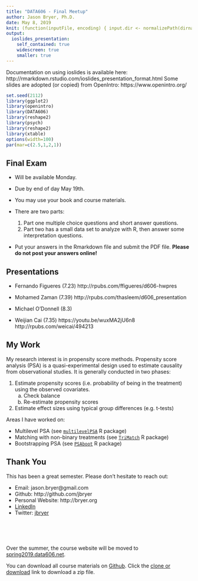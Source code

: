 ```yaml
---
title: "DATA606 - Final Meetup"
author: Jason Bryer, Ph.D.
date: May 8, 2019
knit: (function(inputFile, encoding) { input.dir <- normalizePath(dirname(inputFile)); rmarkdown::render(input = inputFile, encoding = encoding, quiet=FALSE, output_file = paste0(input.dir,'/../docs/slides/', tools::file_path_sans_ext(basename(inputFile)), '.html')); })
output:
  ioslides_presentation:
    self_contained: true
    widescreen: true
    smaller: true
---
```

	
<div class="notes">
Documentation on using ioslides is available here:
http://rmarkdown.rstudio.com/ioslides_presentation_format.html
Some slides are adopted (or copied) from OpenIntro: https://www.openintro.org/
</div>

```r
set.seed(2112)
library(ggplot2)
library(openintro)
library(DATA606)
library(reshape2)
library(psych)
library(reshape2)
library(xtable)
options(width=100)
par(mar=c(2.5,1,2,1))

```

## Final Exam

* Will be available Monday.

* Due by end of day May 19th.

* You may use your book and course materials.

* There are two parts:
	1. Part one multiple choice questions and short answer questions.
	2. Part two has a small data set to analyze with R, then answer some interpretation questions.

* Put your answers in the Rmarkdown file and submit the PDF file. **Please do not post your answers online!**

## Presentations

* Fernando Figueres (7.23) http://rpubs.com/ffigueres/d606-hwpres
* Mohamed Zaman (7.39) http://rpubs.com/thasleem/d606_presentation
* Michael O'Donnell (8.3)

* Weijian Cai (7.35) https://youtu.be/wuxMA2jU6n8 http://rpubs.com/weicai/494213  


## My Work

My research interest is in propensity score methods. Propensity score analysis (PSA) is a quasi-experimental design used to estimate causality from observational studies. It is generally conducted in two phases:

1. Estimate propensity scores (i.e. probability of being in the treatment) using the observed covariates.
	a. Check balance
	b. Re-estimate propensity scores
2. Estimate effect sizes using typical group differences (e.g. t-tests)

Areas I have worked on:

* Multilevel PSA (see [`multilevelPSA`](http://jason.bryer.org/multilevelPSA) R package)
* Matching with non-binary treatments (see [`TriMatch`](http://jason.bryer.org/TriMatch) R package)
* Bootstrapping PSA (see [`PSAboot`](http://jason.bryer.org/PSAboot) R package)

## Thank You

This has been a great semester. Please don't hesitate to reach out:

* Email: jason.bryer@gmail.com
* Github: http://github.com/jbryer
* Personal Website: http://bryer.org
* [LinkedIn](https://www.linkedin.com/profile/view?id=AAMAAATGdnoBOWXg80yqna6fSkgnZdabZP7Ck9w&trk=hp-identity-name)
* Twitter: [jbryer](https://twitter.com/jbryer)

<br/><br/><br/>

Over the summer, the course website will be moved to [spring2019.data606.net](https://spring2019.data606.net).

You can download all course materials on [Github](https://github.com/jbryer/DATA606Spring2019). Click the [clone or download](https://github.com/jbryer/DATA606Spring2019/archive/master.zip) link to download a zip file.

